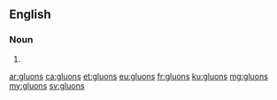 {{also|gluóns}}
==English==

===Noun===
{{head|en|plural}}

# {{plural of|gluon|lang=en}}

[[ar:gluons]]
[[ca:gluons]]
[[et:gluons]]
[[eu:gluons]]
[[fr:gluons]]
[[ku:gluons]]
[[mg:gluons]]
[[my:gluons]]
[[sv:gluons]]
